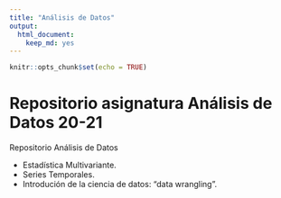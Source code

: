 ```yaml
---
title: "Análisis de Datos"
output: 
  html_document: 
    keep_md: yes
---
```


```r
knitr::opts_chunk$set(echo = TRUE)
```

# Repositorio asignatura Análisis de Datos 20-21

Repositorio Análisis de Datos

* Estadística Multivariante.
* Series Temporales.
* Introdución de la ciencia de datos: "data wrangling".




